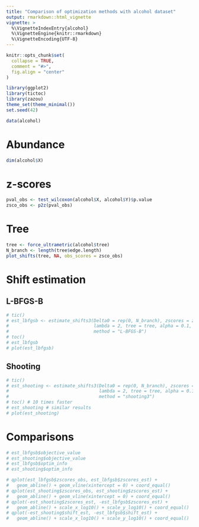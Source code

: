 ```yaml
---
title: "Comparison of optimization methods with alcohol dataset"
output: rmarkdown::html_vignette
vignette: >
  %\VignetteIndexEntry{alcohol}
  %\VignetteEngine{knitr::rmarkdown}
  %\VignetteEncoding{UTF-8}
---
```


```r
knitr::opts_chunk$set(
  collapse = TRUE,
  comment = "#>", 
  fig.align = "center"
)
```

```r
library(ggplot2)
library(tictoc)
library(zazou)
theme_set(theme_minimal())
set.seed(42)
```


```r
data(alcohol)
```

# Abundance 

```r
dim(alcohol$X)
```


# z-scores

```r
pval_obs <- test_wilcoxon(alcohol$X, alcohol$Y)$p.value
zsco_obs <- p2z(pval_obs)
```

# Tree

```r
tree <- force_ultrametric(alcohol$tree)
N_branch <- length(tree$edge.length)
plot_shifts(tree, NA, obs_scores = zsco_obs)
```

# Shift estimation

## L-BFGS-B


```r
# tic()
# est_lbfgsb <- estimate_shifts3(Delta0 = rep(0, N_branch), zscores = zsco_obs,
#                                lambda = 2, tree = tree, alpha = 0.1,
#                                method = "L-BFGS-B")
# toc()
# est_lbfgsb
# plot(est_lbfgsb)
```

## Shooting 

```r
# tic()
# est_shooting <- estimate_shifts3(Delta0 = rep(0, N_branch), zscores = zsco_obs,
#                                  lambda = 2, tree = tree, alpha = 0.1,
#                                  method = "shooting3")
# toc() # 10 times faster
# est_shooting # similar results
# plot(est_shooting)
```

# Comparisons


```r
# est_lbfgsb$objective_value
# est_shooting$objective_value
# est_lbfgsb$optim_info
# est_shooting$optim_info
```


```r
# qplot(est_lbfgsb$zscores_obs, est_lbfgsb$zscores_est) +
#   geom_abline() + geom_vline(xintercept = 0) + coord_equal()
# qplot(est_shooting$zscores_obs, est_shooting$zscores_est) +
#   geom_abline() + geom_vline(xintercept = 0) + coord_equal()
# qplot(-est_shooting$zscores_est, -est_lbfgsb$zscores_est) +
#   geom_abline() + scale_x_log10() + scale_y_log10() + coord_equal()
# qplot(-est_shooting$shift_est, -est_lbfgsb$shift_est) +
#   geom_abline() + scale_x_log10() + scale_y_log10() + coord_equal()
```


